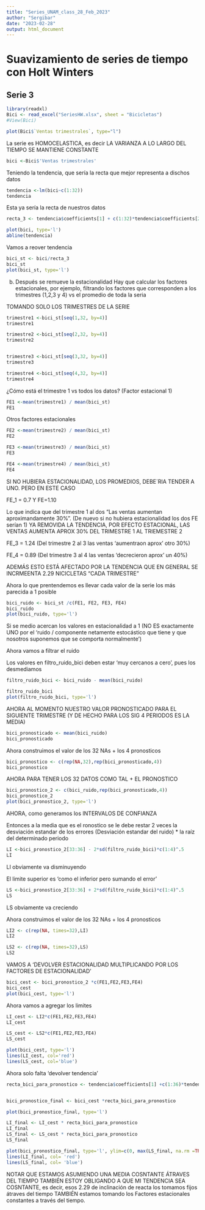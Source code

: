 ```yaml
---
title: "Series_UNAM_class_28_Feb_2023"
author: "Sergibar"
date: "2023-02-28"
output: html_document
---
```


# Suavizamiento de series de tiempo con Holt Winters

## Serie 3

```r
library(readxl)
Bici <- read_excel("SeriesHW.xlsx", sheet = "Bicicletas")
#View(Bici)

plot(Bici$`Ventas trimestrales`, type="l")
```

La serie es HOMOCELASTICA, es decir LA VARIANZA A LO LARGO DEL TIEMPO SE MANTIENE CONSTANTE


```r
bici <-Bici$'Ventas trimestrales'
```



Teniendo la tendencia, que sería la recta que mejor representa a dischos datos
```r
tendencia <-lm(bici~c(1:32))
tendencia
```


Esta ya sería la recta de nuestros datos
```r
recta_3 <- tendencia$coefficients[1] + c(1:32)*tendencia$coefficients[2]

plot(bici, type='l')
abline(tendencia)
```


Vamos a reover tendencia
```r
bici_st <- bici/recta_3
bici_st
plot(bici_st, type='l')
```



b) Después se remueve la estacionalidad
Hay que calcular los factores estacionales, por ejemplo, filtrando los factores que corresponden a los 
trimestres (1,2,3 y 4) vs el promedio de toda la seria


TOMANDO SOLO LOS TRIMESTRES DE LA SERIE 
```r
trimestre1 <-bici_st[seq(1,32, by=4)]
trimestre1

trimestre2 <-bici_st[seq(2,32, by=4)]
trimestre2


trimestre3 <-bici_st[seq(3,32, by=4)]
trimestre3

trimestre4 <-bici_st[seq(4,32, by=4)]
trimestre4

```


¿Cómo está el trimestre 1 vs todos los datos? (Factor estacional 1)
```r
FE1 <-mean(trimestre1) / mean(bici_st)
FE1
```


Otros factores estacionales
```r
FE2 <-mean(trimestre2) / mean(bici_st)
FE2

FE3 <-mean(trimestre3) / mean(bici_st)
FE3

FE4 <-mean(trimestre4) / mean(bici_st)
FE4
```


SI NO HUBIERA ESTACIONALIDAD, LOS PROMEDIOS, DEBE´RIA TENDER A UNO. PERO EN ESTE CASO

FE_1 = 0.7  Y FE=1.10  

Lo que indica que del trimestre 1 al dos "Las ventas aumentan aproximandamente 30%".  (De nuevo si no hubiera estacionalidad los dos FE serían 1)
YA REMOVIDA LA TENDENCIA, POR EFECTO ESTACIONAL, LAS VENTAS AUMENTA APROX 30% DEL TRIMESTRE 1 AL TRIEMESTRE 2


FE_3 = 1.24 (Del trimestre 2 al 3 las ventas 'aumentraon aprox' otro 30%)

FE_4 = 0.89 (Del trimestre 3 al 4 las ventas 'decrecieron aprox' un 40%)


ADEMÁS ESTO ESTÁ AFECTADO POR LA TENDENCIA QUE EN GENERAL SE INCRMEENTA 2.29 NICICLETAS "CADA TRIMESTRE"



Ahora lo que prentendemos es llevar cada valor de la serie los más parecida a 1 posible


```r
bici_ruido <- bici_st /c(FE1, FE2, FE3, FE4)
bici_ruido
plot(bici_ruido, type='l')

```

Si se medio acercan los valores en estacionalidad a 1 (NO ES exactamente UNO por el 'ruido / componente netamente estocástico que tiene y que nosotros suponemos que se comporta normalmente')


Ahora vamos a filtrar el ruido


Los valores en filtro_ruido_bici deben estar 'muy cercanos a cero', pues los desmediamos
```r
filtro_ruido_bici <- bici_ruido - mean(bici_ruido)

filtro_ruido_bici
plot(filtro_ruido_bici, type='l')

```


AHORA AL MOMENTO NUESTRO VALOR PRONOSTICADO PARA EL SIGUIENTE TRIMESTRE (Y DE HECHO PARA LOS SIG 4 PERIODOS ES LA MEDIA)
```r
bici_pronosticado <- mean(bici_ruido)
bici_pronosticado
```


Ahora construimos el valor de los 32 NAs + los 4 pronosticos 

```r
bici_pronostico <- c(rep(NA,32),rep(bici_pronosticado,4))
bici_pronostico
```



AHORA PARA TENER LOS 32 DATOS COMO TAL + EL PRONOSTICO

```r
bici_pronostico_2 <- c(bici_ruido,rep(bici_pronosticado,4))
bici_pronostico_2 
plot(bici_pronostico_2, type='l')
```


AHORA, como generamos los INTERVALOS DE CONFIANZA 

Entonces a la media que es el ronostico se le debe restar 2 veces la desviación estandar de los errores (Desviación estandar del ruido) * la raíz del determinado periodo 

```r
LI <-bici_pronostico_2[33:36] - 2*sd(filtro_ruido_bici)*c(1:4)^.5
LI
```
LI obviamente va disminuyendo



El limite superior es 'como el inferior pero sumando el error'

```r
LS <-bici_pronostico_2[33:36] + 2*sd(filtro_ruido_bici)*c(1:4)^.5
LS
```
LS obviamente va creciendo







Ahora construimos el valor de los 32 NAs + los 4 pronosticos 

```r
LI2 <- c(rep(NA, times=32),LI)
LI2

```


```r
LS2 <- c(rep(NA, times=32),LS)
LS2
```



VAMOS A 'DEVOLVER ESTACIONALIDAD MULTIPLICANDO POR LOS FACTORES DE ESTACIONALIDAD'

```r
bici_cest <- bici_pronostico_2 *c(FE1,FE2,FE3,FE4)
bici_cest
plot(bici_cest, type='l')
```




Ahora vamos a agregar los limites

```r
LI_cest <- LI2*c(FE1,FE2,FE3,FE4)
LI_cest

LS_cest <- LS2*c(FE1,FE2,FE3,FE4)
LS_cest

```


```r
plot(bici_cest, type='l')
lines(LI_cest, col='red')
lines(LS_cest, col='blue')
```


Ahora solo falta 'devolver tendencia'


```r
recta_bici_para_pronostico <- tendencia$coefficients[1] +c(1:36)*tendencia$coefficients[2]


bici_pronostico_final <- bici_cest *recta_bici_para_pronostico

plot(bici_pronostico_final, type='l')

```




```r
LI_final <- LI_cest * recta_bici_para_pronostico
LI_final
LS_final <- LS_cest * recta_bici_para_pronostico
LS_final
```



```r
plot(bici_pronostico_final, type='l', ylim=c(0, max(LS_final, na.rm =TRUE)))
lines(LI_final, col= 'red')
lines(LS_final, col= 'blue')
```


NOTAR QUE ESTAMOS ASUMIENDO UNA MEDIA COSNTANTE ÁTRAVES DEL TIEMPO 
TAMBIÉN ESTOY OBLIGANDO A QUE MI TENDENCIA SEA COSNTANTE, es decir, esos 2.29 de inclinación de reacta los tomamos fijos átraves del tiempo
TAMBIÉN estamos tomando los Factores estacionales constantes a través del tiempo. 







